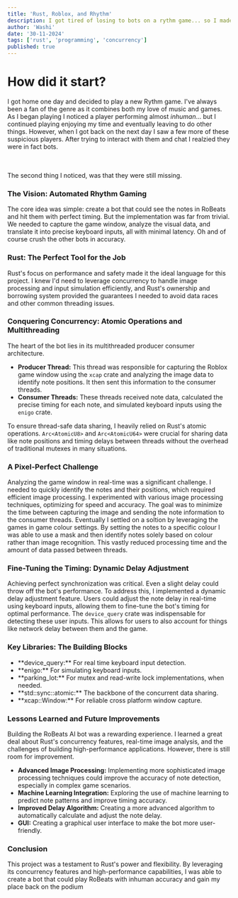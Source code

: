 ```yaml
---
title: 'Rust, Roblox, and Rhythm'
description: I got tired of losing to bots on a rythm game... so I made a better one. Introducing- Roblot, the best (non-memory reading) Roblox rythm game player of all time.
author: 'Washi'
date: '30-11-2024'
tags: ['rust', 'programming', 'concurrency']
published: true
---
```


<h1>How did it start?</h1>

I got home one day and decided to play a new Rythm game. I've always been a fan of the genre as it combines both my love of music and games. As I began playing I noticed a player performing almost _inhuman_... but I continued playing enjoying my time and eventually leaving to do other things. However, when I got back on the next day I saw a few more of these suspicious players. After trying to interact with them and chat I realzied they were in fact bots.

<br />
<br />
The second thing I noticed, was that they were still missing.

<h3>The Vision: Automated Rhythm Gaming</h3>

The core idea was simple: create a bot that could see the notes in RoBeats and hit them with perfect timing. But the implementation was far from trivial. We needed to capture the game window, analyze the visual data, and translate it into precise keyboard inputs, all with minimal latency. Oh and of course crush the other bots in accuracy.

<h3>Rust: The Perfect Tool for the Job</h3>

Rust's focus on performance and safety made it the ideal language for this project. I knew I'd need to leverage concurrency to handle image processing and input simulation efficiently, and Rust's ownership and borrowing system provided the guarantees I needed to avoid data races and other common threading issues.

<h3>Conquering Concurrency: Atomic Operations and Multithreading</h3>

The heart of the bot lies in its multithreaded producer consumer architecture.

- **Producer Thread:** This thread was responsible for capturing the Roblox game window using the `xcap` crate and analyzing the image data to identify note positions. It then sent this information to the consumer threads.
- **Consumer Threads:** These threads received note data, calculated the precise timing for each note, and simulated keyboard inputs using the `enigo` crate.

To ensure thread-safe data sharing, I heavily relied on Rust's atomic operations. `Arc<AtomicU8>` and `Arc<AtomicU64>` were crucial for sharing data like note positions and timing delays between threads without the overhead of traditional mutexes in many situations.

<h3>A Pixel-Perfect Challenge</h3>

Analyzing the game window in real-time was a significant challenge. I needed to quickly identify the notes and their positions, which required efficient image processing. I experimented with various image processing techniques, optimizing for speed and accuracy. The goal was to minimize the time between capturing the image and sending the note information to the consumer threads. Eventually I settled on a soltion by leveraging the games in game colour settings. By setting the notes to a specific colour I was able to use a mask and then identify notes solely based on colour rather than image recognition. This vastly reduced processing time and the amount of data passed between threads.

<h3>Fine-Tuning the Timing: Dynamic Delay Adjustment</h3>

Achieving perfect synchronization was critical. Even a slight delay could throw off the bot's performance. To address this, I implemented a dynamic delay adjustment feature. Users could adjust the note delay in real-time using keyboard inputs, allowing them to fine-tune the bot's timing for optimal performance. The `device_query` crate was indispensable for detecting these user inputs. This allows for users to also account for things like network delay between them and the game.

<h3>Key Libraries: The Building Blocks</h3>

<ul className="left-0 w-full">
  <li>**device_query:** For real time keyboard input detection.</li>
  <li>**enigo:** For simulating keyboard inputs.</li>
  <li>**parking_lot:** For mutex and read-write lock implementations, when needed.</li>
  <li>**std::sync::atomic:** The backbone of the concurrent data sharing.</li>
  <li>**xcap::Window:** For reliable cross platform window capture.</li>
</ul>

<h3>Lessons Learned and Future Improvements</h3>

Building the RoBeats AI bot was a rewarding experience. I learned a great deal about Rust's concurrency features, real-time image analysis, and the challenges of building high-performance applications. However, there is still room for improvement.

- **Advanced Image Processing:** Implementing more sophisticated image processing techniques could improve the accuracy of note detection, especially in complex game scenarios.
- **Machine Learning Integration:** Exploring the use of machine learning to predict note patterns and improve timing accuracy.
- **Improved Delay Algorithm:** Creating a more advanced algorithm to automatically calculate and adjust the note delay.
- **GUI:** Creating a graphical user interface to make the bot more user-friendly.

<h3>Conclusion</h3>

This project was a testament to Rust's power and flexibility. By leveraging its concurrency features and high-performance capabilities, I was able to create a bot that could play RoBeats with inhuman accuracy and gain my place back on the podium
